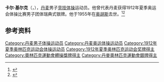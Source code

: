 {{NoteTA|G1=Sports}}
'''卡尔·基尔克'''（{{lang-da|Karl Kirk}}，{{bd|1890年|4月5日|1955年|3月6日}}），[[丹麦|丹麦]]男子[[竞技体操|竞技体操]]运动员。他曾代表丹麦获得1912年夏季奥运会体操比赛男子团体瑞典式银牌。他于1955年在[[奥胡斯|奥胡斯]]去世。<ref>{{Cite web|title=Karl KIRK|url=https://www.olympic.org/karl-kirk|accessdate=2021-03-28|work=International Olympic Committee|archive-date=2017-11-17|archive-url=https://web.archive.org/web/20171117013415/https://www.olympic.org/Karl-Kirk|dead-url=no}}</ref><ref>{{cite web|url=https://www.olympedia.org/athletes/29659|title=Karl Kirk|work=Olympedia|accessdate=2021-03-29|archive-date=2021-04-22|archive-url=https://web.archive.org/web/20210422202338/https://www.olympedia.org/athletes/29659|dead-url=no}}</ref>

== 参考资料 ==
{{reflist}}

{{Authority control}}
{{DEFAULTSORT:Kirk, Karl}}
[[Category:丹麦男子体操运动员|Category:丹麦男子体操运动员]]
[[Category:丹麦奥运体操运动员|Category:丹麦奥运体操运动员]]
[[Category:1912年夏季奥林匹克运动会体操运动员|Category:1912年夏季奥林匹克运动会体操运动员]]
[[Category:1912年夏季奥林匹克运动会奖牌得主|Category:1912年夏季奥林匹克运动会奖牌得主]]
[[Category:奧林匹克運動會體操獎牌得主|Category:奧林匹克運動會體操獎牌得主]]
[[Category:丹麥奧林匹克運動會銀牌得主|Category:丹麥奧林匹克運動會銀牌得主]]